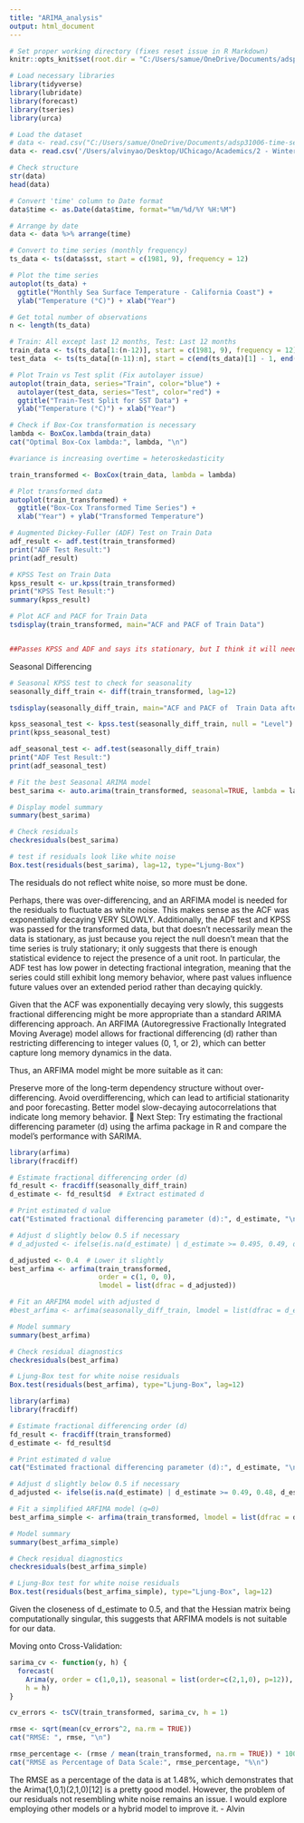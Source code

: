 ```yaml
---
title: "ARIMA_analysis"
output: html_document
---
```


```r
# Set proper working directory (fixes reset issue in R Markdown)
knitr::opts_knit$set(root.dir = "C:/Users/samue/OneDrive/Documents/adsp31006-time-series-analysis")

# Load necessary libraries
library(tidyverse)
library(lubridate)
library(forecast)
library(tseries)
library(urca)
```


```r
# Load the dataset
# data <- read.csv("C:/Users/samue/OneDrive/Documents/adsp31006-time-series-analysis/data/avg_sst_california.csv")
data <- read.csv('/Users/alvinyao/Desktop/UChicago/Academics/2 - Winter 2025/31006 - TS Analysis & Forecasting/Final Project/adsp31006-time-series-analysis/data/avg_sst_california.csv')

# Check structure
str(data)
head(data)

# Convert 'time' column to Date format
data$time <- as.Date(data$time, format="%m/%d/%Y %H:%M")

# Arrange by date
data <- data %>% arrange(time)

# Convert to time series (monthly frequency)
ts_data <- ts(data$sst, start = c(1981, 9), frequency = 12)

# Plot the time series
autoplot(ts_data) + 
  ggtitle("Monthly Sea Surface Temperature - California Coast") +
  ylab("Temperature (°C)") + xlab("Year")

# Get total number of observations
n <- length(ts_data)

# Train: All except last 12 months, Test: Last 12 months
train_data <- ts(ts_data[1:(n-12)], start = c(1981, 9), frequency = 12)
test_data  <- ts(ts_data[(n-11):n], start = c(end(ts_data)[1] - 1, end(ts_data)[2] + 1), frequency = 12)

# Plot Train vs Test split (Fix autolayer issue)
autoplot(train_data, series="Train", color="blue") +
  autolayer(test_data, series="Test", color="red") +
  ggtitle("Train-Test Split for SST Data") +
  ylab("Temperature (°C)") + xlab("Year")
```

```r
# Check if Box-Cox transformation is necessary
lambda <- BoxCox.lambda(train_data)
cat("Optimal Box-Cox lambda:", lambda, "\n")

#variance is increasing overtime = heteroskedasticity

train_transformed <- BoxCox(train_data, lambda = lambda)

# Plot transformed data
autoplot(train_transformed) +
  ggtitle("Box-Cox Transformed Time Series") +
  xlab("Year") + ylab("Transformed Temperature")
```

```r

# Augmented Dickey-Fuller (ADF) Test on Train Data
adf_result <- adf.test(train_transformed)
print("ADF Test Result:")
print(adf_result)

# KPSS Test on Train Data
kpss_result <- ur.kpss(train_transformed)
print("KPSS Test Result:")
summary(kpss_result)

# Plot ACF and PACF for Train Data
tsdisplay(train_transformed, main="ACF and PACF of Train Data")


##Passes KPSS and ADF and says its stationary, but I think it will need seasonal differencing, which is obvious based on the seasonality in the ACF

```
Seasonal Differencing
```r
# Seasonal KPSS test to check for seasonality
seasonally_diff_train <- diff(train_transformed, lag=12)

tsdisplay(seasonally_diff_train, main="ACF and PACF of  Train Data after Seasonal Differencing")

kpss_seasonal_test <- kpss.test(seasonally_diff_train, null = "Level")
print(kpss_seasonal_test)

adf_seasonal_test <- adf.test(seasonally_diff_train)
print("ADF Test Result:")
print(adf_seasonal_test)

```

```r
# Fit the best Seasonal ARIMA model
best_sarima <- auto.arima(train_transformed, seasonal=TRUE, lambda = lambda, approximation = FALSE, stepwise = FALSE)

# Display model summary
summary(best_sarima)

# Check residuals
checkresiduals(best_sarima)

```

```r
# test if residuals look like white noise
Box.test(residuals(best_sarima), lag=12, type="Ljung-Box")
```
The residuals do not reflect white noise, so more must be done.

Perhaps, there was over-differencing, and an ARFIMA model is needed for the residuals to fluctuate as white noise. This makes sense as the ACF was exponentially decaying VERY SLOWLY. Additionally, the ADF test and KPSS was passed for the transformed data, but that doesn't necessarily mean the data is stationary, as just because you reject the null doesn't mean that the time series is truly stationary; it only suggests that there is enough statistical evidence to reject the presence of a unit root. In particular, the ADF test has low power in detecting fractional integration, meaning that the series could still exhibit long memory behavior, where past values influence future values over an extended period rather than decaying quickly.

Given that the ACF was exponentially decaying very slowly, this suggests fractional differencing might be more appropriate than a standard ARIMA differencing approach. An ARFIMA (Autoregressive Fractionally Integrated Moving Average) model allows for fractional differencing (d) rather than restricting differencing to integer values (0, 1, or 2), which can better capture long memory dynamics in the data.

Thus, an ARFIMA model might be more suitable as it can:

Preserve more of the long-term dependency structure without over-differencing.
Avoid overdifferencing, which can lead to artificial stationarity and poor forecasting.
Better model slow-decaying autocorrelations that indicate long memory behavior.
🚀 Next Step: Try estimating the fractional differencing parameter (d) using the arfima package in R and compare the model's performance with SARIMA.

```r
library(arfima)
library(fracdiff)

# Estimate fractional differencing order (d)
fd_result <- fracdiff(seasonally_diff_train)
d_estimate <- fd_result$d  # Extract estimated d

# Print estimated d value
cat("Estimated fractional differencing parameter (d):", d_estimate, "\n")

# Adjust d slightly below 0.5 if necessary
# d_adjusted <- ifelse(is.na(d_estimate) | d_estimate >= 0.495, 0.49, d_estimate)

d_adjusted <- 0.4  # Lower it slightly
best_arfima <- arfima(train_transformed, 
                      order = c(1, 0, 0), 
                      lmodel = list(dfrac = d_adjusted))

# Fit an ARFIMA model with adjusted d
#best_arfima <- arfima(seasonally_diff_train, lmodel = list(dfrac = d_estimate), order = c(1, 0, 1))

# Model summary
summary(best_arfima)

# Check residual diagnostics
checkresiduals(best_arfima)

# Ljung-Box test for white noise residuals
Box.test(residuals(best_arfima), type="Ljung-Box", lag=12)
```

```r
library(arfima)
library(fracdiff)

# Estimate fractional differencing order (d)
fd_result <- fracdiff(train_transformed)
d_estimate <- fd_result$d  

# Print estimated d value
cat("Estimated fractional differencing parameter (d):", d_estimate, "\n")

# Adjust d slightly below 0.5 if necessary
d_adjusted <- ifelse(is.na(d_estimate) | d_estimate >= 0.49, 0.48, d_estimate)

# Fit a simplified ARFIMA model (q=0)
best_arfima_simple <- arfima(train_transformed, lmodel = list(dfrac = d_adjusted), order = c(0, 0, 0))

# Model summary
summary(best_arfima_simple)

# Check residual diagnostics
checkresiduals(best_arfima_simple)

# Ljung-Box test for white noise residuals
Box.test(residuals(best_arfima_simple), type="Ljung-Box", lag=12)
```

Given the closeness of d_estimate to 0.5, and that the Hessian matrix being computationally singular, this suggests that ARFIMA models is not suitable for our data. 

Moving onto Cross-Validation:
```r
sarima_cv <- function(y, h) {
  forecast(
    Arima(y, order = c(1,0,1), seasonal = list(order=c(2,1,0), p=12)),
    h = h)
}

cv_errors <- tsCV(train_transformed, sarima_cv, h = 1)

rmse <- sqrt(mean(cv_errors^2, na.rm = TRUE))
cat("RMSE: ", rmse, "\n")
```
```r
rmse_percentage <- (rmse / mean(train_transformed, na.rm = TRUE)) * 100
cat("RMSE as Percentage of Data Scale:", rmse_percentage, "%\n")
```
The RMSE as a percentage of the data is at 1.48%, which demonstrates that the Arima(1,0,1)(2,1,0)[12] is a pretty good model. However, the problem of our residuals not resembling white noise remains an issue. I would explore employing other models or a hybrid model to improve it. - Alvin

